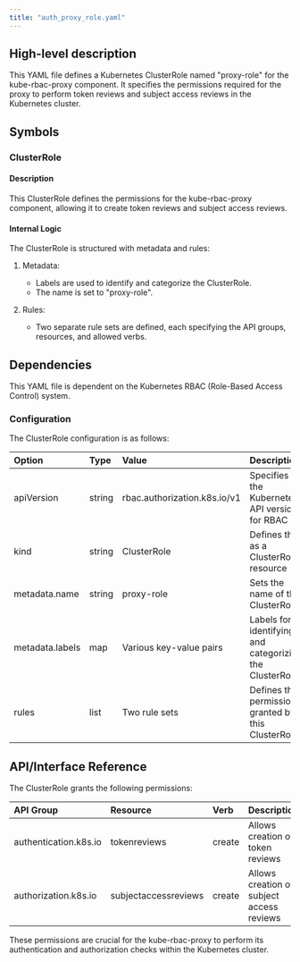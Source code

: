 ```yaml
---
title: "auth_proxy_role.yaml"
---
```


## High-level description
This YAML file defines a Kubernetes ClusterRole named "proxy-role" for the kube-rbac-proxy component. It specifies the permissions required for the proxy to perform token reviews and subject access reviews in the Kubernetes cluster.

## Symbols

### ClusterRole
#### Description
This ClusterRole defines the permissions for the kube-rbac-proxy component, allowing it to create token reviews and subject access reviews.

#### Internal Logic
The ClusterRole is structured with metadata and rules:

1. Metadata:
   - Labels are used to identify and categorize the ClusterRole.
   - The name is set to "proxy-role".

2. Rules:
   - Two separate rule sets are defined, each specifying the API groups, resources, and allowed verbs.

## Dependencies
This YAML file is dependent on the Kubernetes RBAC (Role-Based Access Control) system.

### Configuration
The ClusterRole configuration is as follows:

| Option | Type | Value | Description |
|:-------|:-----|:------|:------------|
| apiVersion | string | rbac.authorization.k8s.io/v1 | Specifies the Kubernetes API version for RBAC |
| kind | string | ClusterRole | Defines this as a ClusterRole resource |
| metadata.name | string | proxy-role | Sets the name of the ClusterRole |
| metadata.labels | map | Various key-value pairs | Labels for identifying and categorizing the ClusterRole |
| rules | list | Two rule sets | Defines the permissions granted by this ClusterRole |

## API/Interface Reference
The ClusterRole grants the following permissions:

| API Group | Resource | Verb | Description |
|:----------|:---------|:-----|:------------|
| authentication.k8s.io | tokenreviews | create | Allows creation of token reviews |
| authorization.k8s.io | subjectaccessreviews | create | Allows creation of subject access reviews |

These permissions are crucial for the kube-rbac-proxy to perform its authentication and authorization checks within the Kubernetes cluster.